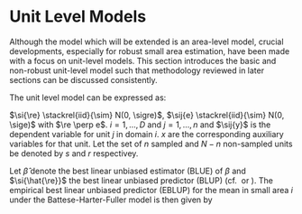 # Unit Level Models

Although the model which will be extended is an area-level model, crucial
developments, especially for robust small area estimation, have been made with a
focus on unit-level models. This section introduces the basic and non-robust
unit-level model such that methodology reviewed in later sections can be
discussed consistently.

The unit level model \citep{Bat88} can be expressed as:

\begin{align}
	 y_{ij} =& \si{x}^\top\beta + \si{\re} + \si{e} \label{eq:bhf}
\end{align}

$\si{\re} \stackrel{iid}{\sim} N(0, \sigre)$, $\sij{e} \stackrel{iid}{\sim} N(0, \sige)$ with $\re \perp e$. $i = 1, \dots, D$ and $j = 1, \dots, \si{n}$ and $\sij{y}$ is the dependent variable for unit $j$ in domain $i$. $\si{x}$ are the corresponding auxiliary variables for that unit. Let the set of $n$ sampled and $N-n$ non-sampled units be denoted by $s$ and $r$ respectivey. 

Let $\hat{\beta}$ denote the best linear unbiased estimator (BLUE) of $\beta$ and $\si{\hat{\re}}$ the best linear unbiased predictor (BLUP) (cf.\ \citealp{Hen50} or \citealp{Sea71}). The empirical best linear unbiased predictor (EBLUP) for the mean in small area $i$ under the Battese-Harter-Fuller model is then given by

\begin{align}
\label{eq:BHFEBLUP}
\hat{\theta}_i^{BHF} = N_i^{-1} \Paran{\sum_{j \in s_i} y_{ij} + \sum_{j\in r_i}(\si{x}^\top\hat{{\beta}} + \hat{\si{\re}})}.
\end{align}

